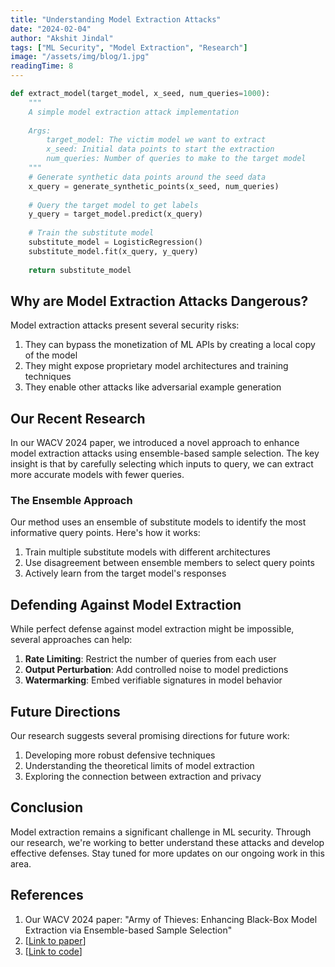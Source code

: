```yaml
---
title: "Understanding Model Extraction Attacks"
date: "2024-02-04"
author: "Akshit Jindal"
tags: ["ML Security", "Model Extraction", "Research"]
image: "/assets/img/blog/1.jpg"
readingTime: 8
---
```


```python
def extract_model(target_model, x_seed, num_queries=1000):
    """
    A simple model extraction attack implementation
    
    Args:
        target_model: The victim model we want to extract
        x_seed: Initial data points to start the extraction
        num_queries: Number of queries to make to the target model
    """
    # Generate synthetic data points around the seed data
    x_query = generate_synthetic_points(x_seed, num_queries)
    
    # Query the target model to get labels
    y_query = target_model.predict(x_query)
    
    # Train the substitute model
    substitute_model = LogisticRegression()
    substitute_model.fit(x_query, y_query)
    
    return substitute_model
```

## Why are Model Extraction Attacks Dangerous?

Model extraction attacks present several security risks:

1. They can bypass the monetization of ML APIs by creating a local copy of the model
2. They might expose proprietary model architectures and training techniques
3. They enable other attacks like adversarial example generation

## Our Recent Research

In our WACV 2024 paper, we introduced a novel approach to enhance model extraction attacks using ensemble-based sample selection. The key insight is that by carefully selecting which inputs to query, we can extract more accurate models with fewer queries.

### The Ensemble Approach

Our method uses an ensemble of substitute models to identify the most informative query points. Here's how it works:

1. Train multiple substitute models with different architectures
2. Use disagreement between ensemble members to select query points
3. Actively learn from the target model's responses

## Defending Against Model Extraction

While perfect defense against model extraction might be impossible, several approaches can help:

1. **Rate Limiting**: Restrict the number of queries from each user
2. **Output Perturbation**: Add controlled noise to model predictions
3. **Watermarking**: Embed verifiable signatures in model behavior

## Future Directions

Our research suggests several promising directions for future work:

1. Developing more robust defensive techniques
2. Understanding the theoretical limits of model extraction
3. Exploring the connection between extraction and privacy

## Conclusion

Model extraction remains a significant challenge in ML security. Through our research, we're working to better understand these attacks and develop effective defenses. Stay tuned for more updates on our ongoing work in this area.

## References

1. Our WACV 2024 paper: "Army of Thieves: Enhancing Black-Box Model Extraction via Ensemble-based Sample Selection"
2. [[Link to paper](https://openaccess.thecvf.com/content/WACV2024/html/Jindal_Army_of_Thieves_Enhancing_Black-Box_Model_Extraction_via_Ensemble_Based_WACV_2024_paper.html)]
3. [[Link to code](https://github.com/akshitjindal1/AOT_WACV)]